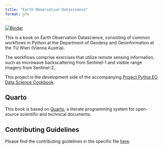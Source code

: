 ```yaml
---
title: "Earth Observation Datascience"
format: gfm
---
```


[![Binder](https://mybinder.org/badge_logo.svg)](https://mybinder.org/v2/gh/tuw-geo/eo-datascience/main)

This is a book on Earth Observation Datascience, consisting of common workflows in Python at the Department of Geodesy and Geoinformation at the TU Wien (Vienna Austria).

The workflows comprise exercises that utilize remote sensing information, such as microwave backscattering from Sentinel-1 and visible range imagery from Sentinel-2.

This project is the development side of the accompanying [Project Pythia EO Data Science Cookbook](https://github.com/ProjectPythia/eo-datascience-cookbook).

## Quarto

This book is based on [Quarto](https://quarto.org/), a literate programming system for open-source scientific and technical documents.

## Contributing Guidelines

Please find the contributing guidelines in the specific file [here](CONTRIBUTING.md).
